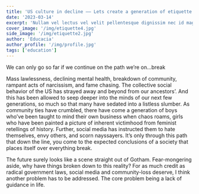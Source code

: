 ```yaml
---
title: 'US culture in decline —— Lets create a generation of etiquette'
date: '2023-03-14'
excerpt: 'Nullam vel lectus vel velit pellentesque dignissim nec id magna. Cras molestie ornare quam at semper. Proin a ipsum ex. Curabitur eu venenatis justo. Nullam felis augue, imperdiet at sodales a,...'
cover_image: '/img/etiquette4.jpg'
side_image: '/img/etiquette2.jpg'
author: 'Educacia'
author_profile: '/img/profile.jpg'
tags: ['education']
---
```

We can only go so far if we continue on the path we’re on...break

Mass lawlessness, declining mental health, breakdown of community, 
rampant acts of narcissism, and fame chasing. The collective social behavior of the US has strayed away and beyond from our ancestors’. 
And this has been allowed to seep deeper into the minds of our next few generations, so much so that many have sedated into a listless slumber. 
As community ties have crumbled, there have come a generation of boys who’ve been taught to mind their own business when chaos roams, 
girls who have been painted a picture of inherent victimhood from feminist retellings of history. Further, social media has instructed 
them to hate themselves, envy others, and scorn nayssayers. It’s only through this path that down the line, you come to the expected 
conclusions of a society that places itself over everything break.

The future surely looks like a scene straight out of Gotham. 
Fear-mongering aside, why have things broken down to this reality? 
For as much credit as radical government laws, social media and community-loss deserve, I think another problem has to be addressed. 
The core problem being a lack of guidance in life.